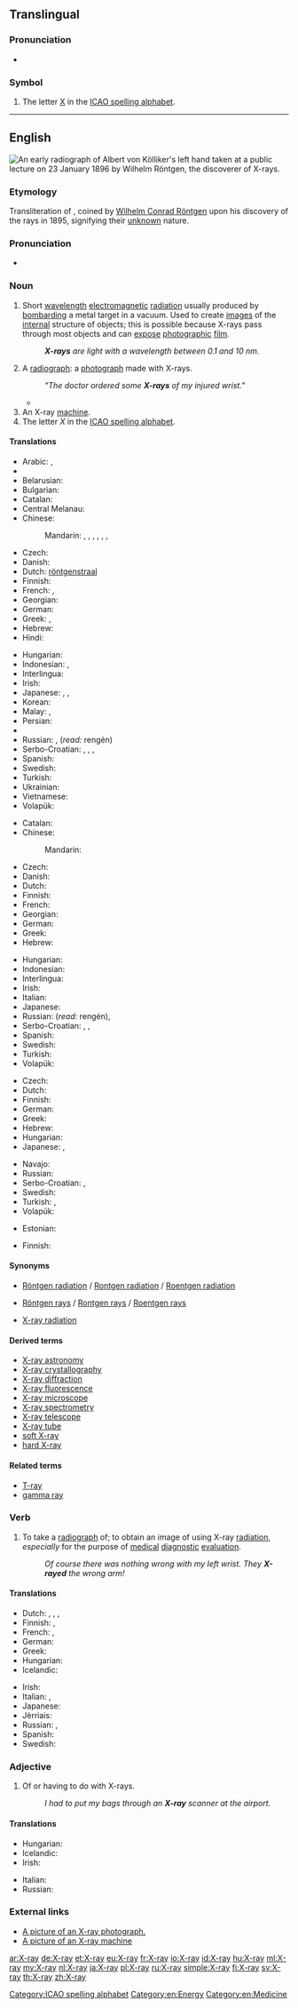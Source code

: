 ==Translingual==

===Pronunciation===
* {{IPA|[ˈeksˈrei]|lang=mul}}

===Symbol===
{{head|mul|symbol}}

# The letter [[X]] in the [[ICAO spelling alphabet]].

----

==English==
[[File:X-ray by Wilhelm Röntgen of Albert von Kölliker's hand - 18960123-01.jpg|thumb|upright|An early [[radiograph]] of [[w:Albert von Kölliker|Albert von Kölliker]]'s left hand taken at a public lecture on 23 January 1896 by [[w:Wilhelm Röntgen|Wilhelm Röntgen]], the discoverer of X-rays.]]
{{wikipedia}}

===Etymology===
Transliteration of {{etyl|de}} {{term|X-Strahl|lang=de}}, coined by [[w:Wilhelm Conrad Röntgen|Wilhelm Conrad Röntgen]] upon his discovery of the rays in 1895, {{term|x}} signifying their [[unknown]] nature.

===Pronunciation===
* {{audio|en-us-X-ray.ogg|Audio (US)}}

===Noun===
{{en-noun|head=[[X]]-[[ray]]}}

# Short [[wavelength]] [[electromagnetic]] [[radiation]] usually produced by [[bombard]]ing a metal target in a vacuum. Used to create [[image]]s of the [[internal]] structure of objects; this is possible because X-rays pass through most objects and can [[expose]] [[photographic]] [[film]].
#: '''''X-rays''' are light with a wavelength between 0.1 and 10 nm.''
# A [[radiograph]]: a [[photograph]] made with X-rays.
#: '' "The doctor ordered some '''X-rays''' of my injured wrist." ''
#*{{quote-news
|year=2012
|date=June 2
|author= Phil McNulty
|title=England 1-0 Belgium
|work=BBC Sport
|url=http://www.bbc.co.uk/sport/0/football/18294160
|page=
|passage=And this friendly was not without its injury worries, with defender Gary Cahill substituted early on after a nasty, needless push by Dries Mertens that caused him to collide with goalkeeper Joe Hart, an incident that left the Chelsea defender requiring a precautionary '''X-ray''' at Wembley.}}
# An X-ray [[machine]].
# The letter ''X'' in the [[ICAO spelling alphabet]].

====Translations====
{{trans-top|short wavelength electromagnetic radiation}}
* Arabic: {{t-|ar|أشعة إكس|m|p|tr='ashi33at 'eks}},  {{t-|ar|أشعة سينية|m|p|tr='ashi33a siniyya}}
* {{trreq|hy}}
* Belarusian: {{t|be|рэнтген|m|tr=renthjén|sc=Cyrl}}
* Bulgarian: {{t|bg|рентген|m|tr=rentgen|sc=Cyrl}}
* Catalan: {{t-|ca|raig X|m}}
* Central Melanau: {{tø|mel|X-ray}}
* Chinese:
*: Mandarin: {{t|cmn|艾克斯射線|sc=Hani}}, {{t|cmn|艾克斯射线|tr=àikèsī-shèxiàn|sc=Hani}}, {{t|cmn|愛克斯射線|sc=Hani}}, {{t|cmn|爱克斯射线|tr=àikèsī-shèxiàn|sc=Hani}}, {{t|cmn|X射線|sc=Hani}}, {{t|cmn|X射线|tr=X-shèxiàn|sc=Hani}}, {{t-|cmn|X光|tr=X-guāng|sc=Hani}}
* Czech: {{t+|cs|rentgen|m}}
* Danish: {{t-|da|røntgenstråling}}
* Dutch: [[röntgenstraal]] {{f}}
* Finnish: {{t-|fi|röntgensäteily}}
* French: {{t+|fr|rayon X|m}}, {{t-|fr|rayon Röntgen|m}}
* Georgian: {{t-|ka|რენტგენის სხივი|tr=rentgenis sxivi|sc=Geor}}
* German: {{t-|de|Röntgenstrahl|m}}
* Greek: {{t-|el|ακτίνα Χ|f|tr=aktína CH}}, {{t-|el|ακτινοβολία Χ|f|tr=aktinovolía CH}}
* Hebrew: {{t-|he|קרני רנטגן|alt=קַרנֵי רֶנְטְגֶן|f|tr=qārney rentgen}}
* Hindi: {{t-|hi|एक्स-रे|tr=eks-rē}}
{{trans-mid}}
* Hungarian: {{t-|hu|röntgensugárzás}}
* Indonesian: {{t+|id|ronsen}}, {{t+|id|rontgen}}
* Interlingua: {{t-|ia|rayos röntgen}}
* Irish: {{t-|ga|X-gha|m}}
* Japanese: {{t-|ja|X線|tr=ekkusu-sen}}, {{t-|ja|エックス線|tr=ekkusu-sen}}, {{t-|ja|レントゲン|tr=rentogen}}
* Korean: {{t|ko|엑스선|tr=ekseuseon|sc=Kore}}
* Malay: {{t-|ms|sinar-X}}, {{t-|ms|X-ray}}
* Persian: {{t-|fa|پرتوی ایکس|sc=fa-Arab}}
* {{trreq|ro}}
* Russian: {{t-|ru|рентгеновский луч|m|tr=rentgénovskij luč}}, {{t+|ru|рентген|m|tr=rentgén}} (''read:'' rengén)
* Serbo-Croatian: {{t-|sh|rentgensko zračenje}}, {{t-|sh|rentgen}}, {{t-|sh|rendgensko zračenje}}, {{t-|sh|rendgen}}
* Spanish: {{t-|es|rayo X|m}}
* Swedish: {{t-|sv|röntgenstråle|c}}
* Turkish: {{t-|tr|X ışını}}
* Ukrainian: {{t|uk|рентген|m|tr=renthén|sc=Cyrl}}
* Vietnamese: {{t+|vi|tia X}}
* Volapük: {{t-|vo|räyastrals}}
{{trans-bottom}}

{{trans-top|photograph made with X-rays}}
* Catalan: {{t-|ca|radiografia|f}}
* Chinese:
*: Mandarin: {{t|cmn|X光照片|tr=[[X-guāng zhàopiàn]]|sc=Hani}}
* Czech: {{t-|cs|RTG|n}}
* Danish: {{t-|da|røntgenbillede|n}}
* Dutch: {{t+|nl|röntgenfoto|f}}
* Finnish: {{t-|fi|röntgenkuva}}
* French: {{t+|fr|radiographie|f}}
* Georgian: {{t-|ka|რენტგენოგრამა|tr=rentgenograma|sc=Geor}}
* German: {{t-|de|Röntgenbild|n}}
* Greek: {{t+|el|ακτινογραφία|f|tr=aktinografía}}
* Hebrew: {{t+|he|צילום רנטגן|m|tr=tsilum rentgen}}
{{trans-mid}}
* Hungarian: {{t-|hu|röntgen}}
* Indonesian: {{t-|id|sinar-X}}
* Interlingua: {{t-|ia|röntgenogramma}}
* Irish: {{t-|ga|X-ghathú|m}}
* Italian: {{t+|it|radiografia|f}}
* Japanese: {{t-|ja|レントゲン写真|tr=rentogen-shashin}}
* Russian: {{t+|ru|рентген|m|tr=rentgén}} (''read:'' rengén), {{t+|ru|рентгенограмма|f|tr=rentgenográmma}}
* Serbo-Croatian: {{t-|sh|radiogram}}, {{t-|sh|rentgen}}, {{t-|sh|rendgen}}
* Spanish: {{t+|es|radiografía|f}}
* Swedish: {{t-|sv|röntgenbild|c}}
* Turkish: {{t+|tr|röntgen}}
* Volapük: {{t-|vo|räyöf}}
{{trans-bottom}}

{{trans-top|X-ray machine}}
* Czech: {{t+|cs|rentgen|m}}
* Dutch: {{t-|nl|röntgenapparaat|n}}
* Finnish: {{t-|fi|röntgenlaite}}
* German: {{t-|de|Röntgenapparat|m}}
* Greek: {{t-|el|ακτινογράφος|m|tr=aktinográfos}}
* Hebrew: {{t-|he|מכונת רנטגן|f|tr=meḥonāt rentgen}}
* Hungarian: {{t-|hu|röntgenberendezés}}
* Japanese: {{t-|ja|レントゲン撮影装置|tr=rentogen-satsueisochi}}, {{t-|ja|エックス線撮影装置|tr=ekkusu-sensatsueisōchi}}
{{trans-mid}}
* Navajo: {{tø|nv|beeʼaghádaʼdildlaadí}}
* Russian: {{t+|ru|рентген|m|tr=rentgén}}
* Serbo-Croatian: {{t-|sh|rentgen}}, {{t-|sh|rendgen}}
* Swedish: {{t-|sv|röntgenapparat|c}}
* Turkish: {{t-|tr|röntgen cihazı}}, {{qualifier|the one used in security}} {{t-|tr|X-ray cihazı}}
* Volapük: {{t-|vo|räyöm}}
{{trans-bottom}}

{{trans-top|the letter "X" in ICAO spelling alphabet}}
* Estonian: {{t-|et|Iks}}
{{trans-mid}}
* Finnish: {{t+|fi|äksä}}
{{trans-bottom}}

====Synonyms====
* {{sense|radiation}} [[Röntgen radiation]] / [[Rontgen radiation]] / [[Roentgen radiation]]
* {{sense|radiation}}  [[Röntgen rays]] / [[Rontgen rays]] / [[Roentgen rays]]
* {{sense|radiation}}  [[X-ray radiation]]

====Derived terms====
* [[X-ray astronomy]]
* [[X-ray crystallography]]
* [[X-ray diffraction]]
* [[X-ray fluorescence]]
* [[X-ray microscope]]
* [[X-ray spectrometry]]
* [[X-ray telescope]]
* [[X-ray tube]]
* [[soft X-ray]]
* [[hard X-ray]]

====Related terms====
* [[T-ray]]
* [[gamma ray]]

===Verb===
{{en-verb}}

# {{transitive|informal}} To take a [[radiograph]] of; to obtain an image of using X-ray [[radiation]], ''especially'' for the purpose of [[medical]] [[diagnostic]] [[evaluation]].
#: ''Of course there was nothing wrong with my left wrist. They '''X-rayed''' the wrong arm!''

====Translations====
{{trans-top|to take a radiograph of}}
* Dutch: {{t-|nl|doorlichten}}, {{t+|nl|bestralen}}, {{t+|nl|röntgenen}}, {{t-|nl|met röntgenstralen onderzoeken}}
* Finnish: {{t-|fi|ottaa röntgenkuva}}, {{t-|fi|röntgenkuvata}}
* French: {{t+|fr|radiographier}}, {{t-|fr|soumettre à un examen radiographique}}
* German: {{t+|de|röntgen}}
* Greek: {{t-|el|ακτινοσκοπώ|tr=aktinoskopó}}
* Hungarian: {{t+|hu|röntgenez}}
* Icelandic: {{t-|is|gegnumlýsa}}
{{trans-mid}}
* Irish: {{t-|ga|X-ghathaigh}}
* Italian: {{t-|it|radiografare}}, {{t-|it|schermografare}}
* Japanese: {{t-|ja|レントゲンを撮る|tr=rentogen wo toru}}
* Jèrriais: {{tø|roa-jer|x-rayer}}
* Russian: {{t+|ru|просвечивать|tr=prosv'éčivat'}}{{impf}}, {{t+|ru|просветить|tr=prosv'etít'}} {{pf.}}
* Spanish: {{t-|es|radiografiar}}
* Swedish: {{t+|sv|röntga}}
{{trans-bottom}}

===Adjective===
{{en-adj|-}}

# Of or having to do with X-rays.
#: ''I had to put my bags through an '''X-ray''' scanner at the airport.''

====Translations====
{{trans-top|of or having to do with X-rays}}
* Hungarian: {{t-|hu|röntgen}}
* Icelandic: {{t-|is|röntgen-}}
* Irish: {{t-|ga|X-ghathach}}
{{trans-mid}}
* Italian: {{t-|it|radiografico}}
* Russian: {{t+|ru|рентгеновский|tr=r'entg'énovskij}}
{{trans-bottom}}

===External links===
* [http://www.onlinetelemedicine.com/html/product/sam_images/X-Ray.jpg A picture of an X-ray photograph.]
* [http://www.iuk.edu/~koalhe/img/Equipment/xray.jpg A picture of an X-ray machine]

[[Category:ICAO spelling alphabet]]
[[Category:en:Energy]]
[[Category:en:Medicine]]

[[ar:X-ray]]
[[de:X-ray]]
[[et:X-ray]]
[[eu:X-ray]]
[[fr:X-ray]]
[[io:X-ray]]
[[id:X-ray]]
[[hu:X-ray]]
[[ml:X-ray]]
[[my:X-ray]]
[[nl:X-ray]]
[[ja:X-ray]]
[[pl:X-ray]]
[[ru:X-ray]]
[[simple:X-ray]]
[[fi:X-ray]]
[[sv:X-ray]]
[[th:X-ray]]
[[zh:X-ray]]